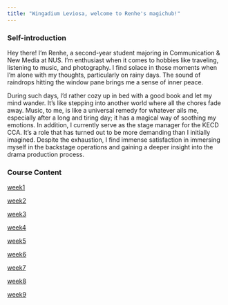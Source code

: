 ```yaml
---
title: "Wingadium Leviosa, welcome to Renhe's magichub!"
---
```


### Self-introduction
Hey there! I'm Renhe, a second-year student majoring in Communication & New Media at NUS. I'm enthusiast when it comes to hobbies like traveling, listening to music, and photography. I find solace in those moments when I'm alone with my thoughts, particularly on rainy days. The sound of raindrops hitting the window pane brings me a sense of inner peace.

During such days, I'd rather cozy up in bed with a good book and let my mind wander. It's like stepping into another world where all the chores fade away. Music, to me, is like a universal remedy for whatever ails me, especially after a long and tiring day; it has a magical way of soothing my emotions. In addition, I currently serve as the stage manager for the KECD CCA. It's a role that has turned out to be more demanding than I initially imagined. Despite the exhaustion, I find immense satisfaction in immersing myself in the backstage operations and gaining a deeper insight into the drama production process. 

### Course Content
[week1](https://github.com/renhe7/renhe/tree/main/Week1)

[week2](https://github.com/renhe7/renhe/tree/main/Week2)

[week3](https://github.com/renhe7/renhe/tree/main/Week3)

[week4](https://github.com/renhe7/renhe/tree/main/Week4)

[week5](https://github.com/renhe7/renhe/tree/main/Week5)

[week6](https://github.com/renhe7/renhe/tree/main/Week6)

[week7](https://github.com/renhe7/renhe/tree/main/Week%207)

[week8](https://github.com/renhe7/renhe/tree/main/Week8)

[week9](https://github.com/renhe7/renhe/tree/main/Week9)

